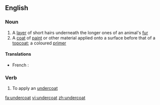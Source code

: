 ==English==

===Noun===
{{en-noun}}

# A [[layer]] of short hairs underneath the longer ones of an animal's [[fur]]
# A [[coat]] of [[paint]] or other material applied onto a surface before that of a [[topcoat]]; a coloured [[primer]]

====Translations====
{{trans-top|a coat of paint applied before a topcoat}}
*French : {{t+|fr|sous-couche|f}}
{{trans-mid}}
{{trans-bottom}}

===Verb===
{{en-verb}}

# To apply an [[undercoat]]

[[fa:undercoat]]
[[vi:undercoat]]
[[zh:undercoat]]